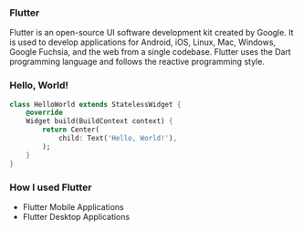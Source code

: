 
### Flutter

Flutter is an open-source UI software development kit created by Google. It is used to develop applications for Android,
iOS, Linux, Mac, Windows, Google Fuchsia, and the web from a single codebase. Flutter uses the Dart programming language
and follows the reactive programming style.

### Hello, World!

```dart
class HelloWorld extends StatelessWidget {
	@override
	Widget build(BuildContext context) {
		return Center(
			child: Text('Hello, World!'),
		);
	}
}
```

### How I used Flutter

-   Flutter Mobile Applications
-   Flutter Desktop Applications

<ProgrammingHub id={id} />
